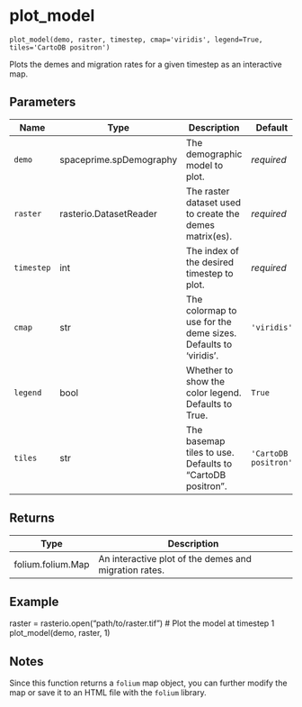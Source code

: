 # plot_model { #spaceprime.plot_model }

`plot_model(demo, raster, timestep, cmap='viridis', legend=True, tiles='CartoDB positron')`

Plots the demes and migration rates for a given timestep as an interactive map.

## Parameters

| Name       | Type                    | Description                                                    | Default              |
|------------|-------------------------|----------------------------------------------------------------|----------------------|
| `demo`     | spaceprime.spDemography | The demographic model to plot.                                 | _required_           |
| `raster`   | rasterio.DatasetReader  | The raster dataset used to create the demes matrix(es).        | _required_           |
| `timestep` | int                     | The index of the desired timestep to plot.                     | _required_           |
| `cmap`     | str                     | The colormap to use for the deme sizes. Defaults to 'viridis'. | `'viridis'`          |
| `legend`   | bool                    | Whether to show the color legend. Defaults to True.            | `True`               |
| `tiles`    | str                     | The basemap tiles to use. Defaults to "CartoDB positron".      | `'CartoDB positron'` |

## Returns

| Type              | Description                                           |
|-------------------|-------------------------------------------------------|
| folium.folium.Map | An interactive plot of the demes and migration rates. |

## Example

raster = rasterio.open("path/to/raster.tif")
# Plot the model at timestep 1
plot_model(demo, raster, 1)

## Notes

Since this function returns a `folium` map object, you can further modify the map or save it to an HTML file with the `folium` library.